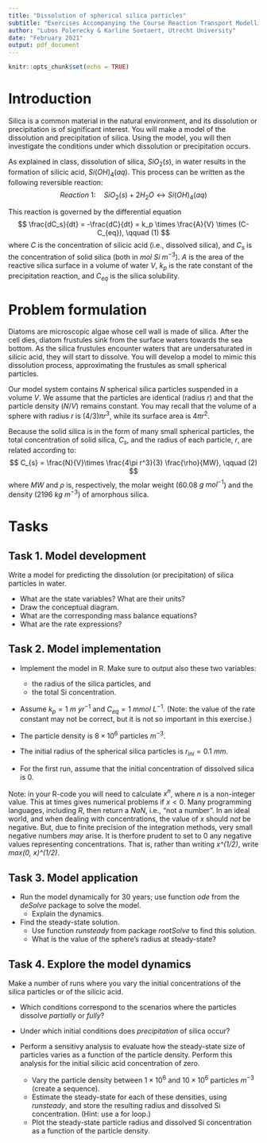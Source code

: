 ```yaml
---
title: "Dissolution of spherical silica particles"
subtitle: "Exercises Accompanying the Course Reaction Transport Modelling in the Hydrosphere"
author: "Lubos Polerecky & Karline Soetaert, Utrecht University"
date: "February 2021"
output: pdf_document
---
```


```r
knitr::opts_chunk$set(echo = TRUE)
```

# Introduction

Silica is a common material in the natural environment, and its dissolution or precipitation is of significant interest. You will make a model of the dissolution and precipitation of silica. Using the model, you will then investigate the conditions under which dissolution or precipitation occurs.

As explained in class, dissolution of silica, $SiO_2(s)$, in water results in the formation of silicic acid, $Si(OH)_4(aq)$. This process can be written as the following reversible reaction:
$$ Reaction~1:\quad SiO_2(s) + 2 H_2O \leftrightarrow Si(OH)_4(aq)$$ 

This reaction is governed by the differential equation
$$
\frac{dC_s}{dt} = -\frac{dC}{dt} = k_p \times \frac{A}{V} \times (C-C_{eq}), \qquad (1)
$$
where $C$ is the concentration of silicic acid (i.e., dissolved silica), and $C_s$ is the concentration of  solid silica (both in $mol~Si~m^{-3}$). $A$ is the area of the reactive silica surface in a volume of water $V$, $k_p$ is the rate constant of the precipitation reaction, and $C_{eq}$ is the silica solubility.

# Problem formulation

Diatoms are microscopic algae whose cell wall is made of silica. After the cell dies, diatom frustules sink from the surface waters towards the sea bottom. As the silica frustules encounter waters that are undersaturated in silicic acid, they will start to dissolve. You will develop a model to mimic this dissolution process, approximating the frustules as small spherical particles.

Our model system contains $N$ spherical silica particles suspended in a volume $V$. We assume that the particles are identical (radius $r$) and that the particle density ($N/V$) remains constant. You may recall that the volume of a sphere with radius $r$ is $(4/3) \pi r^3$, while its surface area is $4 \pi r^2$. 

Because the solid silica is in the form of many small spherical particles, the total concentration of solid silica, $C_s$, and the radius of each particle, $r$, are related according to:  
$$
C_{s} = \frac{N}{V}\times \frac{4\pi r^3}{3} \frac{\rho}{MW}, \qquad (2)
$$
where $MW$ and $\rho$ is, respectively, the molar weight (60.08 $g~mol^{-1}$) and the density (2196 $kg~m^{-3}$) of amorphous silica.

# Tasks

## Task 1. Model development
Write a model for predicting the dissolution (or precipitation) of silica particles in water.

 * What are the state variables? What are their units?
 * Draw the conceptual diagram.
 * What are the corresponding mass balance equations?
 * What are the rate expressions?
 
## Task 2. Model implementation
 
* Implement the model in R. Make sure to output also these two variables:

  - the radius of the silica particles, and 
  - the total Si concentration.

* Assume $k_p=1~m~yr^{-1}$ and $C_{eq}=1~mmol~L^{-1}$. (Note: the value of the rate constant may not be correct, but it is not so important in this exercise.)
* The particle density is $8\times 10^6$ particles $m^{-3}$. 
* The initial radius of the spherical silica particles is $r_{ini} = 0.1~mm$. 
* For the first run, assume that the initial concentration of dissolved silica is 0.
  
Note: in your R-code you will need to calculate $x^n$, where $n$ is a non-integer value. This at times gives numerical problems if $x<0$. Many programming languages, including *R*, then return a *NaN*, i.e., "not a number". In an ideal world, and when dealing with concentrations, the value of $x$ should *not* be negative. But, due to finite precision of the integration methods, very small negative numbers *may* arise. It is therfore prudent to set to 0 any negative values representing concentrations. That is, rather than writing *x^(1/2)*, write *max(0, x)^(1/2)*.
  
## Task 3. Model application

 * Run the model dynamically for 30 years; use function *ode* from the *deSolve* package to solve the model.
   - Explain the dynamics.
 
 * Find the steady-state solution.
   - Use function *runsteady* from package *rootSolve* to find this solution. 
   - What is the value of the sphere's radius at steady-state? 

## Task 4. Explore the model dynamics

Make a number of runs where you vary the initial concentrations of the silica particles or of the silicic acid. 

 * Which conditions correspond to the scenarios where the particles dissolve *partially* or *fully*?
 * Under which initial conditions does *precipitation* of silica occur?

 * Perform a sensitivy analysis to evaluate how the steady-state size of particles varies as a function of the particle density. Perform this analysis for the initial silicic acid concentration of zero. 
   - Vary the particle density between $1\times 10^6$ and $10\times 10^6$ particles $m^{-3}$ (create a sequence). 
   - Estimate the steady-state for each of these densities, using *runsteady*, and store the resulting radius and dissolved Si concentration. (Hint: use a for loop.)
   - Plot the steady-state particle radius and dissolved Si concentration as a function of the particle density.

